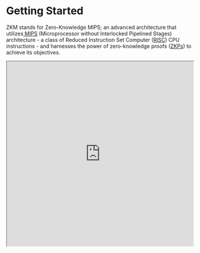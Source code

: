 
# Getting Started

ZKM stands for Zero-Knowledge MIPS; an advanced architecture that utilizes[ MIPS](https://en.wikipedia.org/wiki/MIPS_architecture) (Microprocessor without Interlocked Pipelined Stages) architecture - a class of Reduced Instruction Set Computer ([RISC](https://en.wikipedia.org/wiki/Reduced_instruction_set_computer)) CPU instructions - and harnesses the power of zero-knowledge proofs ([ZKPs](https://en.wikipedia.org/wiki/Zero-knowledge_proof)) to achieve its objectives.

  <iframe
    src="https://www.youtube.com/embed/cfHB9X_Dr1Q?si=3535353535353535"
    title="YouTube video player"
    width="100%"
    height="500px"
    allow="accelerometer; autoplay; clipboard-write; encrypted-media; gyroscope; picture-in-picture; web-share"
    referrerpolicy="strict-origin-when-cross-origin"
    allowFullScreen
  />

ZKM aims to provide a secure verifiable computing solution to trust the computation results generated by untrusted computers. The adoption of the MIPS architecture aligns perfectly with the vision of incorporating our zero-knowledge Virtual Machine into various digital domains such as Blockchain and Internet of Things. Our zkVM integrates seamlessly with blockchain technologies, potentially facilitating unparalleled interoperability and Hybrid ZK functionality for Optimistic Rollups. In non-blockchain systems including the IoT, Virtual Reality, cloud computing, and zero-knowledge machine learning, our zkVM has the potential to enable a secure communication channel by trusting devices’ computation results.
